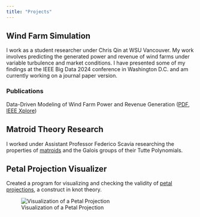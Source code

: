 ```yaml
---
title: "Projects"
---
```


## Wind Farm Simulation

I work as a student researcher under Chris Qin at WSU Vancouver. My work involves predicting the generated power and revenue of wind farms under variable turbulence and market conditions. I have presented some of my findings at the IEEE Big Data 2024 conference in Washington D.C. and am currently working on a journal paper version.

### Publications

Data-Driven Modeling of Wind Farm Power and Revenue Generation ([PDF](/Paper.pdf), [IEEE Xplore](https://xploreqa.ieee.org/document/10825628/metrics#metrics))

## Matroid Theory Research

I worked under Assistant Professor Federico Scavia researching the properties of [matroids](https://en.wikipedia.org/wiki/Matroid) and the Galois groups of their Tutte Polynomials.

## Petal Projection Visualizer

Created a program for visualizing and checking the validity of [petal projections](https://en.wikipedia.org/wiki/Petal_projection), a construct in knot theory.

![Visualization of a Petal Projection](images/Petal%20Projection-02.png){fig-align="center"}
